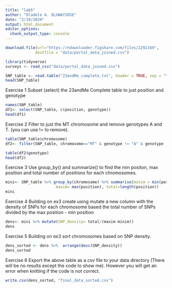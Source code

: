 ```yaml
---
title: "lab5"
author: "Oladele A. OLUWAYIOSE"
date: "2/19/2020"
output: html_document
editor_options: 
  chunk_output_type: console
---
```



```r
download.file(url="https://ndownloader.figshare.com/files/2292169",
             destfile = "data/portal_data_joined.csv")
```

```r
library(tidyverse)
surveys <- read_csv("data/portal_data_joined.csv")
```


```r
SNP_table <- read.table("23andMe_complete.txt", header = TRUE, sep = "\t")
head(SNP_table)
```


Exercise 1
Subset (select) the 23andMe Complete table to just position and genotype
```r
names(SNP_table)
df1<- select(SNP_table, c(position, genotype))
head(df1)
```

Exercise 2
Filter to just the MT chromosome and remove genotypes A and T. (you can use != to remove).

```r
table(SNP_table$chromosome)
df2<- filter(SNP_table, chromosome=="MT" & genotype != "A" & genotype != "T")

table(df2$genotype)
head(df2)
```

Exercise 3
Use group_by() and summarize() to find the min positon, max position and total number of positions for each chromosomes.

```r
mini<- SNP_table %>% group_by(chromosome) %>% summarise(minim = min(position), 
                      maxim= max(position), total=length(position))
mini
```

Exercise 4
Building on ex3 create using mutate a new column with the density of SNPs for each chromosome based the total number of SNPs divided by the max position - min position

```r
dens<- mini %>% mutate(SNP_density= total/(maxim-minim))
dens

```

Exercise 5
Building on ex3 sort chromosomes based on SNP density.

```r
dens_sorted <- dens %>%  arrange(desc(SNP_density))
dens_sorted
```

Exercise 6
Export the above table as a csv file to your data directory (There will be no results except the code to show me). However you will get an error when knitting if the code is not correct.
```r
write.csv(dens_sorted, "final_data_sorted.csv")
```

